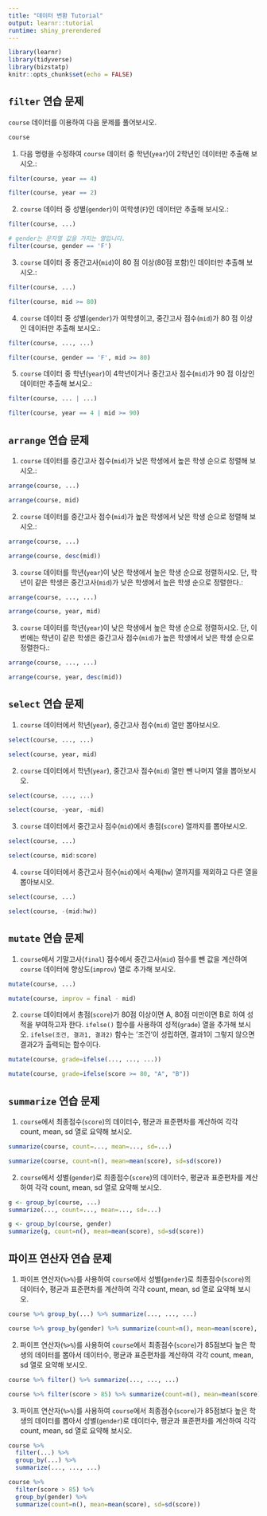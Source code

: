 ```yaml
---
title: "데이터 변환 Tutorial"
output: learnr::tutorial
runtime: shiny_prerendered
---
```


```r
library(learnr)
library(tidyverse)
library(bizstatp)
knitr::opts_chunk$set(echo = FALSE)
```


## `filter` 연습 문제

`course` 데이터를 이용하여 다음 문제를 풀어보시오.

```r
course
```

1. 다음 명령을 수정하여 `course` 데이터 중 학년(`year`)이 2학년인 데이터만 추출해 보시오.:

```r
filter(course, year == 4)
```

```r
filter(course, year == 2)
```

2. `course` 데이터 중 성별(`gender`)이 여학생(`F`)인 데이터만 추출해 보시오.:

```r
filter(course, ...)
```

```r
# gender는 문자열 값을 가지는 열입니다. 
filter(course, gender == 'F')
```

3. `course` 데이터 중 중간고사(`mid`)이 80 점 이상(80점 포함)인 데이터만 추출해 보시오.:

```r
filter(course, ...)
```

```r
filter(course, mid >= 80)
```


4. `course` 데이터 중 성별(`gender`)가 여학생이고, 중간고사 점수(`mid`)가 80 점 이상인 데이터만 추출해 보시오.:

```r
filter(course, ..., ...)
```

```r
filter(course, gender == 'F', mid >= 80)
```

5. `course` 데이터 중 학년(`year`)이 4학년이거나 중간고사 점수(`mid`)가 90 점 이상인 데이터만 추출해 보시오.:

```r
filter(course, ... | ...)
```

```r
filter(course, year == 4 | mid >= 90)
```


## `arrange` 연습 문제

1. `course` 데이터를 중간고사 점수(`mid`)가 낮은 학생에서 높은 학생 순으로 정렬해 보시오.:

```r
arrange(course, ...)
```

```r
arrange(course, mid)
```

2. `course` 데이터를 중간고사 점수(`mid`)가 높은 학생에서 낮은 학생 순으로 정렬해 보시오.:

```r
arrange(course, ...)
```

```r
arrange(course, desc(mid))
```

3. `course` 데이터를 학년(`year`)이 낮은 학생에서 높은 학생 순으로 정렬하시오. 단, 학년이 같은 학생은  중간고사(`mid`)가 낮은 학생에서 높은 학생 순으로 정렬한다.:

```r
arrange(course, ..., ...)
```

```r
arrange(course, year, mid)
```

3. `course` 데이터를 학년(`year`)이 낮은 학생에서 높은 학생 순으로 정렬하시오. 단, 이번에는 학년이 같은 학생은 중간고사 점수(`mid`)가 높은 학생에서 낮은 학생 순으로 정렬한다.:

```r
arrange(course, ..., ...)
```

```r
arrange(course, year, desc(mid))
```


## `select` 연습 문제

1. `course` 데이터에서 학년(`year`), 중간고사 점수(`mid`) 열만 뽑아보시오.  

```r
select(course, ..., ...)
```

```r
select(course, year, mid)
```

2. `course` 데이터에서 학년(`year`), 중간고사 점수(`mid`) 열만 뺀 나머지 열을 뽑아보시오.  

```r
select(course, ..., ...)
```

```r
select(course, -year, -mid)
```

3. `course` 데이터에서 중간고사 점수(`mid`)에서 총점(`score`) 열까지를 뽑아보시오.  

```r
select(course, ...)
```

```r
select(course, mid:score)
```

4. `course` 데이터에서 중간고사 점수(`mid`)에서 숙제(`hw`) 열까지를 제외하고 다른 열을 뽑아보시오.  

```r
select(course, ...)
```

```r
select(course, -(mid:hw))
```


## `mutate` 연습 문제

1. `course`에서 기말고사(`final`) 점수에서 중간고사(`mid`) 점수를 뺀 값을 계산하여  `course` 데이터에 향상도(`improv`) 열로 추가해 보시오. 

```r
mutate(course, ...)
```

```r
mutate(course, improv = final - mid)
```

2. `course` 데이터에서 총점(`score`)가 80점 이상이면 A, 80점 미만이면 B로 하여 성적을 부여하고자 한다. `ifelse()` 함수를 사용하여 성적(`grade`) 열을 추가해 보시오. `ifelse(조건, 결과1, 결과2)` 함수는 '조건'이 성립하면, 결과1이 그렇지 않으면 결과2가 출력되는 함수이다. 

```r
mutate(course, grade=ifelse(..., ..., ...))
```

```r
mutate(course, grade=ifelse(score >= 80, "A", "B"))
```


## `summarize` 연습 문제

1. `course`에서 최종점수(`score`)의 데이터수, 평균과 표준편차를 계산하여 각각 count, mean, sd 열로 요약해 보시오. 

```r
summarize(course, count=..., mean=..., sd=...)
```

```r
summarize(course, count=n(), mean=mean(score), sd=sd(score))
```

2. `course`에서 성별(`gender`)로 최종점수(`score`)의 데이터수, 평균과 표준편차를 계산하여 각각 count, mean, sd 열로 요약해 보시오. 

```r
g <- group_by(course, ...)
summarize(..., count=..., mean=..., sd=...)
```

```r
g <- group_by(course, gender)
summarize(g, count=n(), mean=mean(score), sd=sd(score))
```


## 파이프 연산자 연습 문제

1. 파이프 연산자(`%>%`)를 사용하여 `course`에서 성별(`gender`)로 최종점수(`score`)의 데이터수, 평균과 표준편차를 계산하여 각각 count, mean, sd 열로 요약해 보시오. 

```r
course %>% group_by(...) %>% summarize(..., ..., ...)
```

```r
course %>% group_by(gender) %>% summarize(count=n(), mean=mean(score), sd=sd(score))
```

2. 파이프 연산자(`%>%`)를 사용하여 `course`에서 최종점수(`score`)가 85점보다 높은 학생의 데이터를 뽑아서 데이터수, 평균과 표준편차를 계산하여 각각 count, mean, sd 열로 요약해 보시오.

```r
course %>% filter() %>% summarize(..., ..., ...)
```

```r
course %>% filter(score > 85) %>% summarize(count=n(), mean=mean(score), sd=sd(score))
```

3. 파이프 연산자(`%>%`)를 사용하여 `course`에서 최종점수(`score`)가 85점보다 높은 학생의 데이터를 뽑아서 성별(`gender`)로 데이터수, 평균과 표준편차를 계산하여 각각 count, mean, sd 열로 요약해 보시오. 

```r
course %>% 
  filter(...) %>% 
  group_by(...) %>%
  summarize(..., ..., ...)
```

```r
course %>% 
  filter(score > 85) %>% 
  group_by(gender) %>%
  summarize(count=n(), mean=mean(score), sd=sd(score))
```


